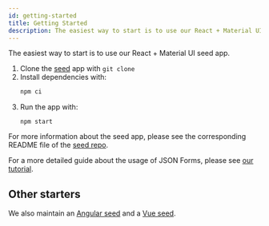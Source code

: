 ```yaml
---
id: getting-started
title: Getting Started
description: The easiest way to start is to use our React + Material UI seed app.
---
```


The easiest way to start is to use our React + Material UI seed app.

1. Clone the [seed](https://github.com/eclipsesource/jsonforms-react-seed) app with `git clone`
2. Install dependencies with:
   ```bash
   npm ci
   ```
3. Run the app with:
   ```
   npm start
   ```

For more information about the seed app, please see the corresponding README file of the [seed repo](https://github.com/eclipsesource/jsonforms-react-seed).

For a more detailed guide about the usage of JSON Forms, please see [our tutorial](tutorial).

## Other starters

We also maintain an [Angular seed](https://github.com/eclipsesource/jsonforms-angular-seed) and a [Vue seed](https://github.com/eclipsesource/jsonforms-vue-seed).
